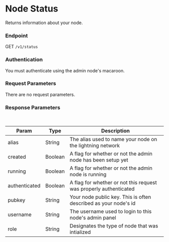 # Node Status

Returns information about your node.

### Endpoint

GET `/v1/status`

### Authentication

You must authenticate using the admin node's macaroon.


### Request Parameters

There are no request parameters.

### Response Parameters

<br />

| Param | Type | Description |
| ----- | ---- | ----------- |
| alias | String | The alias used to name your node on the lightning network |
| created| Boolean | A flag for whether or not the admin node has been setup yet |
| running | Boolean | A flag for whether or not the admin node is running |
| authenticated | Boolean | A flag for whether or not this request was properly authenticated |
| pubkey | String | Your node public key.  This is often described as your node's id |
| username | String | The username used to login to this node's admin panel |
| role | String | Designates the type of node that was intialized |

